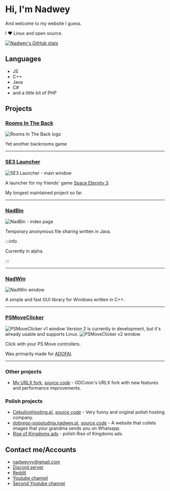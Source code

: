 
# Hi, I'm Nadwey

And welcome to my website I guess.

I ❤️ Linux and open source.

[![Nadwey's GitHub stats](https://github-readme-stats.vercel.app/api/?username=Nadwey&show_icons=true&title_color=fff&icon_color=79ff97&text_color=9f9f9f&bg_color=151515)](https://github.com/Nadwey)

## Languages

-   JS
-   C++
-   Java
-   C#
-   and a little bit of PHP

## Projects

### [Rooms In The Back](https://roomsintheback.com)

![Rooms In The Back logo](https://roomsintheback.com/img/roomsintheback.svg)

Yet another backrooms game

---

### [SE3 Launcher](https://github.com/Space-Eternity-3/SE3-Launcher)

![SE3 Launcher - main window](/img/se3-launcher.png)

A launcher for my friends' game [Space Eternity 3](https://se3.page/).

My longest maintained project so far.

---

### [NadBin](https://github.com/Nadwey/NadBin)

![NadBin - index page](/img/nadbin.png)

Temporary anonymous file sharing written in Java.

:::info

Currently in alpha.

:::

---

### [NadWin](https://nadwey.github.io/NadWin/)

![NadWin window](/img/nadwin.png)

A simple and fast GUI library for Windows written in C++.

---

### [PSMoveClicker](https://github.com/Nadwey/PSMoveClicker-electron)

<Tabs>
    <TabItem value="v1" label="v1" default>
        <img alt="PSMoveClicker v1 window" src="/img/psmoveclicker-v1.png" />
    </TabItem>
    <TabItem value="v2" label="v2">
        Version 2 is currently in development, but it's already usable and supports Linux.
        <img alt="PSMoveClicker v2 window" src="/img/psmoveclicker-v2.png" />
    </TabItem>
</Tabs>

Click with your PS Move controllers.

Was primarily made for [ADOFAI](https://store.steampowered.com/app/977950/A_Dance_of_Fire_and_Ice/).

---

### Other projects

-   [My URLX fork](https://urlx.nadwey.pl/urlx.html), [_source code_](https://github.com/Nadwey/URLX) - GDColon's URLX fork with new features and performance improvements.

### Polish projects

-   [CebulionHosting.pl](https://cebulionhosting.pl/), [_source code_](https://github.com/Nadwey/cebulionhosting.pl) - Very funny and original polish hosting company.
-   [dobrego-popoludnia.nadwey.pl](https://dobrego-popoludnia.nadwey.pl/), [_source code_](https://github.com/Nadwey/dobrego-popoludnia-new) - A website that collets images that your grandma sends you on Whatsapp.
-   [Rise of Kingdoms ads](https://nadwey.pl/reklamy-rise-of-kingdoms/) - polish Rise of Kingdoms ads.

## Contact me/Accounts

-   [nadweyyy@gmail.com](mailto:nadweyyy@gmail.com)
-   [Discord server](https://discord.com/invite/BvrUcsmyrX)
-   [Reddit](https://www.reddit.com/user/Nadwey)
-   [Youtube channel](https://www.youtube.com/channel/UCXPZe3tt8wrYKNDbwPu29hw)
-   [Second Youtube channel](https://www.youtube.com/channel/UCr04psp2lU6JiUyxk2PJ5Uw)
